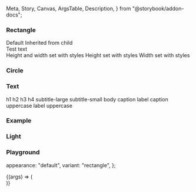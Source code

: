   Meta,
  Story,
  Canvas,
  ArgsTable,
  Description,
} from "@storybook/addon-docs";

<Meta title="Skeleton" component={IcSkeleton} />

<Description markdown={readme} />

### Rectangle

<Canvas>
  <Story name="Rectangle">
    <IcTypography variant="h4">Default</IcTypography>
    <IcSkeleton />
    <IcTypography variant="h4">Inherited from child</IcTypography>
    <IcSkeleton>
      <div style={{ height: "200px", width: "450px" }}>Test text</div>
    </IcSkeleton>
    <IcTypography variant="h4">Height and width set with styles</IcTypography>
    <IcSkeleton style={{ height: "200px", width: "200px" }} />
    <IcTypography variant="h4">Height set with styles</IcTypography>
    <IcSkeleton style={{ height: "75px" }} />
    <IcTypography variant="h4">Width set with styles</IcTypography>
    <IcSkeleton style={{ width: "450px" }} />
  </Story>
</Canvas>

### Circle

<Canvas>
  <Story name="Circle">
    <IcSkeleton variant="circle" />
  </Story>
</Canvas>

### Text

<Canvas>
  <Story name="Text">
    <IcTypography variant="h1">h1</IcTypography>
    <IcTypography variant="h1">
      <IcSkeleton variant="text" />
    </IcTypography>
    <IcTypography variant="h2">h2</IcTypography>
    <IcTypography variant="h2">
      <IcSkeleton variant="text" />
    </IcTypography>
    <IcTypography variant="h3">h3</IcTypography>
    <IcTypography variant="h3">
      <IcSkeleton variant="text" />
    </IcTypography>
    <IcTypography variant="h4">h4</IcTypography>
    <IcTypography variant="h4">
      <IcSkeleton variant="text" />
    </IcTypography>
    <IcTypography variant="subtitle-large">subtitle-large</IcTypography>
    <IcTypography variant="subtitle-large">
      <IcSkeleton variant="text" />
    </IcTypography>
    <IcTypography variant="subtitle-small">subtitle-small</IcTypography>
    <IcTypography variant="subtitle-small">
      <IcSkeleton variant="text" />
    </IcTypography>
    <IcTypography variant="body">body</IcTypography>
    <IcTypography variant="body">
      <IcSkeleton variant="text" />
    </IcTypography>
    <IcTypography variant="caption">caption</IcTypography>
    <IcTypography variant="caption">
      <IcSkeleton variant="text" />
    </IcTypography>
    <IcTypography variant="label">label</IcTypography>
    <IcTypography variant="subtitle-small">
      <IcSkeleton variant="text" />
    </IcTypography>
    <IcTypography variant="caption-uppercase">caption uppercase</IcTypography>
    <IcTypography variant="caption-uppercase">
      <IcSkeleton variant="text" />
    </IcTypography>
    <IcTypography variant="label-uppercase">label uppercase</IcTypography>
    <IcTypography variant="subtitle-small">
      <IcSkeleton variant="text" />
    </IcTypography>
  </Story>
</Canvas>

### Example

<Canvas>
  <Story name="Example">
    <IcSkeleton variant="circle" height="20" />
    <div style={{ height: "8px" }}></div>
    <IcTypography variant="caption">
      <IcSkeleton variant="text" />
    </IcTypography>
    <div style={{ height: "8px" }}></div>
    <IcSkeleton />
  </Story>
</Canvas>

### Light

<Canvas>
  <Story name="Light">
    <IcSkeleton variant="circle" height="20" appearance="light" />
    <div style={{ height: "8px" }}></div>
    <IcTypography variant="caption">
      <IcSkeleton variant="text" appearance="light" />
    </IcTypography>
    <div style={{ height: "8px" }}></div>
    <IcSkeleton appearance="light" />
  </Story>
</Canvas>

### Playground

  appearance: "default",
  variant: "rectangle",
};

<Canvas>
  <Story
    args={defaultArgs}
    parameters={{ loki: { skip: true } }}
    argTypes={{
      appearance: {
        options: ["default", "light"],
        control: {
          type: "inline-radio",
        },
      },
      variant: {
        options: ["rectangle", "circle", "text"],
        control: {
          type: "radio",
        },
      },
    }}
    name="Playground"
  >
    {(args) => (
      <div>
        <IcSkeleton
          appearance={args.appearance}
          variant={args.variant}
          style={{ height: args.variant == "circle" ? "20px" : "", width: args.variant == "circle" ? "20px" : "" }}
        ></IcSkeleton>
      </div>
    )}
  </Story>
</Canvas>